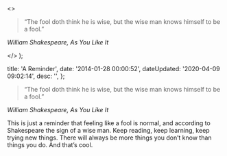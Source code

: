   <>
    <blockquote>
      <p>
        “The fool doth think he is wise, but the wise man knows himself to be a
        fool.”
      </p>
    </blockquote>
    <p>
      <em>William Shakespeare, As You Like It</em>
    </p>
  </>
);


  title: 'A Reminder',
  date: '2014-01-28 00:00:52',
  dateUpdated: '2020-04-09 09:02:14',
  desc: '',
};

> “The fool doth think he is wise, but the wise man knows himself to be a fool.”

_William Shakespeare, As You Like It_

This is just a reminder that feeling like a fool is normal, and according to Shakespeare the sign of a wise man. Keep reading, keep learning, keep trying new things. There will always be more things you don’t know than things you do. And that’s cool.
